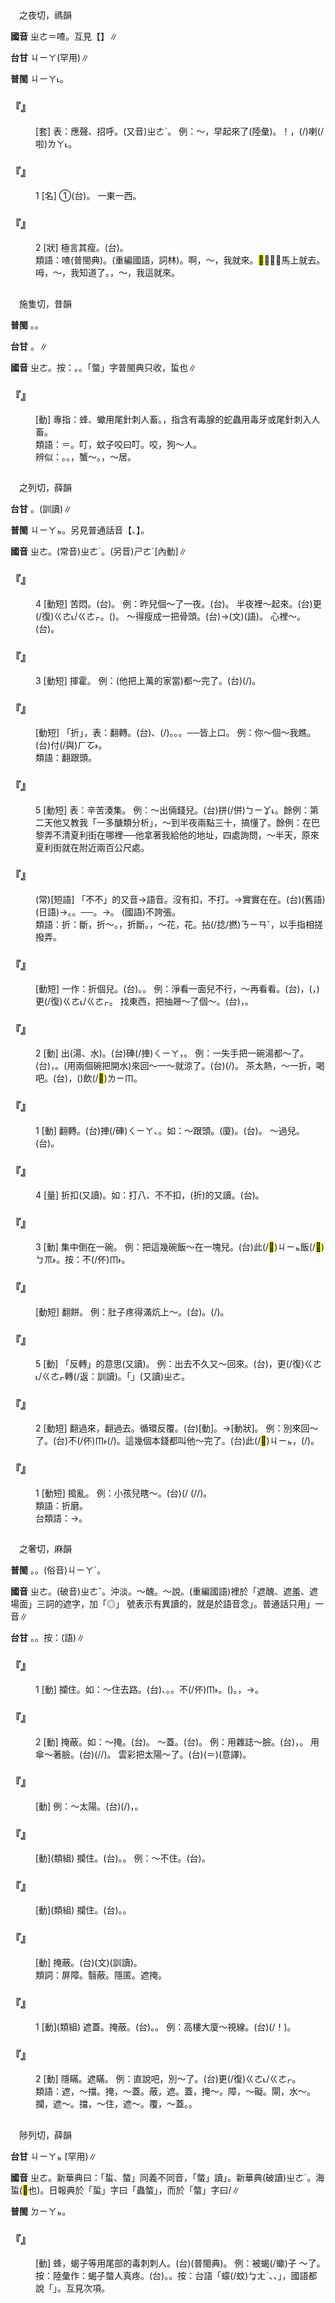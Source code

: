 
=={{ruby|<mark>&#xf8ff0;</mark>|ㄓㄜ}}==

　之夜切，禡韻

'''國音''' <rt>ㄓㄜ</rt>{{ruby|。|ㄓㄜˋ}}{{ruby|。|ㄓㄚ}}＝喳。互見【{{ruby|喳|ㄓㄚ}}】∥

'''台甘''' <rt>ㄐㄧㄚ</rt>(罕用)∥

'''普閩''' <rt>ㄐㄧㄚ˪</rt>。

    

==='''『{{ruby|<mark>&#xf8ff0;</mark>|ㄓㄜ}}』'''===
: [套] 表：應聲、招呼。(又音)<rt>ㄓㄜˋ</rt>{{ruby|、|ㄓㄚ}}。 例：～，早起來了(陸彙)。{{ruby|(台)|ㄏㆥ˪}}！，{{ruby|汝|ㄌㄧˋ}}{{ruby|<mark>&#xf9075;</mark>|ㄏㄧㄚㆷ}}{{ruby|早|ㄗㄚˋ}}{{ruby|著|ㄉㄧㄜㆷ}}(/{{ruby|都|ㄉㄜ˫}}){{ruby|起|·ㄎㄧˋ}}{{ruby|來|·ㄌㄞˊ}}喇(/啦)<rt>ㄌㄚ˪</rt>。
    

==='''『{{ruby|<mark>&#xf9e76;</mark>|ㄔㄜ}}{{ruby|<mark>&#xf8ff0;</mark>|ㄓㄜ}}』'''===
:1  [名] ①(台){{ruby|守|ㄐㄧㄨˋ/ㄒㄧㄨˋ}}{{ruby|廟|ㆠㄧㄜ˫}}{{ruby|門|ㄇㆭˊ}}{{ruby|丌|ㆤ}}{{ruby|鬼|ㄍㄨㄧˋ}}。 一東一西。
    

==='''『{{ruby|<mark>&#xf9e76;</mark>|ㄔㄜ}}{{ruby|<mark>&#xf8ff0;</mark>|ㄓㄜ}}』'''===
:2  [狀] 極言其瘦。(台){{ruby|<mark>&#xffbc0;</mark>|ㄙㄢˋ}}{{ruby|<mark>&#xf91ed;</mark>|ㆣㄧㄢ˪}}。
:類語：喳(普閩典)。{{ruby|<mark>&#xf8ff0;</mark>|ㄓㄜ}}(重編國語，詞林)。啊，～，我就來。<mark>&#xf9ae7;</mark>，～，馬上就去。呣，～，我知道了。{{ruby|欸|ㄟˋ}}，～，我這就來。
:
    

=={{ruby|螫|ㄓㄜ}}==

　施隻切，昔韻

'''普閩''' {{ruby|(文)|ㄒㄧㆤㆶ}}。{{ruby|(白)|ㄑㄧㄜㆷ}}。

'''台甘''' {{ruby|(文)|ㄒㄧㆤㆶ}}。{{ruby|(語)|ㄑㄧㄜㆷ}}∥

'''國音''' <rt>ㄓㄜ</rt>。按：{{ruby|(文)|ㄕˋ}}。{{ruby|(語)|ㄓㄜ}}。「螫」字普閩典只收{{ruby|(文)|ㄕˋ}}，蜇也∥

    

==='''『{{ruby|螫|ㄓㄜ}}』'''===
: [動] 專指：蜂、蠍用尾針刺人畜。{{ruby|(文)|ㄕˋ}}，指含有毒腺的蛇蟲用毒牙或尾針刺入人畜。
:類語：{{ruby|螫|ㄕˋ/ㄓㄜ}}＝{{ruby|蜇|ㄓㄜ}}。叮，蚊子咬曰叮。咬，狗～人。
:
:辨似：{{ruby|螫|ㄓㄜ}}。{{ruby|(文)|ㄕˋ}}。{{ruby|螯|ㄠˊ}}，蟹～。{{ruby|蟄|ㄓˊ}}，～居。
:
    

=={{ruby|折|ㄓㄜ}}==

　之列切，薛韻

'''台甘''' {{ruby|(文)|ㄐㄧㄚㆵ}}。{{ruby|(語)|ㄐㄧㆷ}}{{ruby|、|ㄚㆵ}}(訓讀)∥

'''普閩''' <rt>ㄐㄧㄚㆵ</rt>。另見普通話音【{{ruby|折|ㄓㄜˊ}}、{{ruby|折|ㄕㄜˊ}}】。

'''國音''' <rt>ㄓㄜ</rt>。(常音)<rt>ㄓㄜˊ</rt>。(另音)<rt>ㄕㄜˊ</rt>[內動]∥

    

==='''『{{ruby|折|ㄓㄜ}}{{ruby|騰|·ㄊㄥˊ}}』'''===
:4  [動短] 苦悶。(台){{ruby|痛|ㄊㆲ˪}}{{ruby|苦|ㄎㆦˋ}}。 例：昨兒個～了一夜。(台){{ruby|昨|ㄗㄚ˫}}{{ruby|暗|ㆰ˪}}{{ruby|一|ㄐㄧㆵ ͘}}{{ruby|暝|ㄇㆤˊ/ㄇㄧˊ}}{{ruby|反|ㄅㄧㄥˋ}}{{ruby|來|ㄌㄞˊ}}{{ruby|反|ㄅㄧㄥˋ}}{{ruby|去|ㄎㄧ˪}}{{ruby|睏|ㄎㄨㄣ˪}}{{ruby|<mark>&#xffa45;</mark>|ㆠㆤ˫/ㆠㄨㆤ˫}}{{ruby|去|ㄎㄧ˪}}。 半夜裡～起來。(台){{ruby|半|ㄅㄨㆩ˪}}{{ruby|暝|ㄇㆤˊ/ㄇㄧˊ}}更(/復)<rt>ㄍㄜ˪/ㄍㄜㆷ</rt>{{ruby|開|ㄎㄞ}}{{ruby|始|ㄒㄧˋ}}{{ruby|捙|ㄑㄧㄚ}}{{ruby|跋|ㄅㄨㄚㆷ ͘}}{{ruby|反|ㄅㄧㄥˋ}}。({{ruby|因|ㄧㄣ}}{{ruby|為|ㄨㄧ˫}}{{ruby|病|ㄅㆪ˫/ㄅㆥ˫}}{{ruby|痛|ㄊㄧㆩ˪}}{{ruby|艱|ㄍㄢ}}{{ruby|苦|ㄎㆦˋ}})。 ～得瘦成一把骨頭。(台){{ruby|發|ㄏㄨㄚㆵ}}→{{ruby|破|ㄆㄨㄚ˪}}{{ruby|病|ㄅㆪ˫/ㄅㆥ˫}}{{ruby|縈|ㄧㄥˊ}}(文){{ruby|→|ㆪˊ}}(語){{ruby|纏|ㄉㆪˊ}}{{ruby|<mark>&#xffbc0;</mark>|ㄙㄢˋ}}{{ruby|<mark>&#xffa42;</mark>|ㄍㄚㆷ}}{{ruby|偆|ㄘㄨㄣ}}{{ruby|一|ㄐㄧㆵ ͘}}{{ruby|把|ㄅㆤˋ}}{{ruby|骨|ㄍㄨㆵ}}{{ruby|頭|ㄊㄠˊ}}。 心裡～。(台){{ruby|心|ㄒㄧㆬ}}{{ruby|內|ㄌㄞ˫}}{{ruby|艱|ㄍㄢ}}{{ruby|苦|ㄎㆦˋ}}。
    

==='''『{{ruby|折|ㄓㄜ}}{{ruby|騰|·ㄊㄥˊ}}』'''===
:3  [動短] 揮霍。 例：(他把上萬的家當)都～完了。(台){{ruby|攏|ㄌㆲˋ}}{{ruby|開|ㄎㄞ}}{{ruby|了|ㄌㄧㄠˋ}}{{ruby|了|ㄌㄧㄠˋ}}(/{{ruby|毀|ㄏㄨㄧˋ}}{{ruby|了|ㄌㄧㄠˋ}}{{ruby|了|ㄌㄧㄠˋ}})。
    

==='''『{{ruby|折|ㄓㄜ}}{{ruby|跟|ㄍㄣ}}{{ruby|頭|·ㄊㄡˊ}}』'''===
: [動短] 「折」，表：翻轉。(台){{ruby|拋|ㄆㄚ}}{{ruby|車|ㄑㄧㄚ}}{{ruby|輪|ㄌㄧㄣ˪}}{{ruby|→|ㄌㄧㄣ}}、{{ruby|拋|ㄆㄚ}}{{ruby|輪|ㄌㄧㄢˋ/ㄌㄧㄣ˪}}(/{{ruby|輾|ㄌㄧㄢˋ}}){{ruby|斗|ㄉㄠˋ}}。{{ruby|拋|ㄆㄚ}}{{ruby|麒|ㄍㄧˊ}}{{ruby|麟|ㄌㄧㄣˊ}}。{{ruby|捙|ㄑㄧㄚ}}{{ruby|糞|ㄅㄨㄣ˪}}{{ruby|斗|ㄉㄠˋ}}。──皆上口。 例：你～個～我瞧。(台){{ruby|汝|ㄌㄧˋ}}{{ruby|捙|ㄑㄧㄚ}}{{ruby|一|ㄐㄧㆵ ͘}}{{ruby|個|ㆤˊ}}{{ruby|糞|ㄅㄨㄣ˪}}{{ruby|斗|ㄉㄠˋ}}付(/與)<rt>ㄏㆦ˫</rt>{{ruby|我|ㆣㄨㄚˋ}}{{ruby|看|ㄎㄨㆩ˪}}。
:類語：翻跟頭。
:
    

==='''『{{ruby|折|ㄓㄜ}}{{ruby|騰|·ㄊㄥˊ}}』'''===
:5  [動短] 表：辛苦湊集。 例：～出倆錢兒。(台){{ruby|艱|ㄍㄢ}}{{ruby|艱|ㄍㄢ}}{{ruby|苦|ㄎㆦˋ}}{{ruby|苦|ㄎㆦˋ}}拼(/併)<rt>ㄅㄧㆩ˪</rt>{{ruby|出|ㄘㄨㆵ}}{{ruby|一|ㄐㄧㆵ ͘}}{{ruby|點|ㄉㄧㆰˋ}}{{ruby|仔|ㄚ}}{{ruby|錢|ㄐㆪˊ}}。餘例：第二天他又教我「一多醣類分析」，～到半夜兩點三十，搞懂了。餘例：在巴黎弄不清夏利街在哪裡──他拿著我給他的地址，四處詢問，～半天，原來夏利街就在附近兩百公尺處。
    

==='''『{{ruby|不|ㄅㄨˋ}}{{ruby|折|ㄓㄜ}}{{ruby|不|ㄅㄨˋ}}{{ruby|扣|ㄎㄡ}}』'''===
: (常)[短語] 「不{{ruby|折|ㄓㄜˊ}}不{{ruby|扣|ㄎㄡˋ}}」的又音→語音。沒有{{ruby|折|ㄓㄜ}}扣，不打{{ruby|折|ㄓㄜˊ}}。→實實在在。(台){{ruby|無|ㆠㄜˊ}}{{ruby|割|ㄍㄨㄚㆷ}}{{ruby|引|ㄧㄣˋ}}(舊語)(日語)→{{ruby|無|ㆠㄜˊ}}{{ruby|扑|ㄆㄚㆷ}}{{ruby|折|ㄐㄧㄚㆵ}}。{{ruby|實|ㄒㄧㆵ ͘}}{{ruby|在|ㄗㄞ˫}}{{ruby|價|ㄍㆤ˪}}。──{{ruby|無|ㆠㄜˊ}}{{ruby|加|ㄍㆤ}}{{ruby|講|ㄍㆲˋ}}。→{{ruby|無|ㆠㄜˊ}}{{ruby|加|ㄍㆤ}}{{ruby|嗙|ㄅㆲ˪}}。 (國語)不誇張。
:類語：折：斷，折～。{{ruby|<mark>&#xf945a;</mark>|ㄐㄩㄝ}}，折斷。{{ruby|拗|ㄠˇ}}，～花，{{ruby|折|ㄓㄜ}}花。拈(/捻/撚)<rt>ㄋㄧㄢˇ</rt>，以手指相搓撥弄。
:
    

==='''『{{ruby|折|ㄓㄜ}}{{ruby|過|ㄍㄨㄛˋ}}{{ruby|兒|ㄦ}}』'''===
: [動短] 一作：折個兒。(台){{ruby|反|ㄅㄧㄥˋ}}{{ruby|輾|ㄌㄧㄢ˪}}{{ruby|轉|ㄉㆭˋ}}。{{ruby|顛|ㄉㄧㄢ}}{{ruby|倒|ㄉㄜ˪}}{{ruby|反|ㄅㄧㄥˋ}}。 例：淨看一面兒不行，～再看看。(台){{ruby|干|ㄍㄢ}}{{ruby|焦|ㄉㄚ}}{{ruby|看|ㄎㄨㆩ˪}}{{ruby|一|ㄐㄧㆵ ͘}}{{ruby|旁|ㄅㄧㄥˊ}}{{ruby|<mark>&#xffa45;</mark>|ㆠㆤ˫/ㆠㄨㆤ˫}}{{ruby|用|ㄧㄥ˫/ㄧㆲ˫}}{{ruby|得|ㄉㄧㆵ}}，{{ruby|反|ㄅㄧㄥˋ}}{{ruby|過|ㄍㄨㆤ˪/ㄍㆤ˪}}{{ruby|來|·ㄌㄞˊ}}({{ruby|顛|ㄉㄧㄢ}}{{ruby|倒|ㄉㄜˋ}}{{ruby|反|ㄅㄧㄥˋ}}，{{ruby|反|ㄅㄧㄥˋ}}{{ruby|倒|ㄉㄜ˪}}{{ruby|轉|ㄉㆭˋ}})更(/復)<rt>ㄍㄜ˪/ㄍㄜㆷ</rt>{{ruby|看|ㄎㄨㆩ˪}}{{ruby|覓|ㆠㄞ˫/ㄇㄞ˫}}{{ruby|咧|ㄌㆤ˪}}。 找東西，把抽屜～了個～。(台){{ruby|尋|ㄘㆤ˫/ㄘㄨㆤ˫}}{{ruby|物|ㄇㆭㆷ ͘/ㄇㄧㆷ ͘}}{{ruby|件|ㄍㄧㄢ˫}}，{{ruby|將|ㄐㄧㆲ}}{{ruby|一|ㄐㄧㆵ ͘}}{{ruby|個|ㆤˊ}}{{ruby|屜|ㄊㄨㄚㆷ}}{{ruby|仔|ㄚ}}{{ruby|反|ㄅㄧㄥˋ}}{{ruby|反|ㄅㄧㄥˋ}}{{ruby|過|ㄍㄨㆤ˪/ㄍㆤ˪}}{{ruby|來|·ㄌㄞˊ}}。
:
    

==='''『{{ruby|折|ㄓㄜ}}』'''===
:2  [動] {{ruby|倒|ㄉㄠˋ}}出(湯、水)。(台)硨(/捙)<rt>ㄑㄧㄚ</rt>{{ruby|倒|ㄉㄜˋ}}，{{ruby|盤|ㄅㄨㆩˊ}}{{ruby|過|ㄍㄨㆤ˪/ㄍㆤ˪}}{{ruby|來|ㄌㄞˊ}}{{ruby|盤|ㄅㄨㆩˊ}}{{ruby|過|ㄍㄨㆤ˪/ㄍㆤ˪}}{{ruby|去|ㄎㄧ˪}}。 例：一失手把一碗湯都～了。(台){{ruby|溜|ㄌㄧㄨ}}{{ruby|→|ㄌㄧㄨ˪}}{{ruby|手|ㄑㄧㄨˋ}}，{{ruby|一|ㄐㄧㆵ ͘}}{{ruby|碗|ㄨㆩˋ}}{{ruby|湯|ㄊㆭ}}{{ruby|捙|ㄑㄧㄚ}}{{ruby|捙|ㄑㄧㄚ}}{{ruby|倒|ㄉㄜ}}。(用兩個碗把開水)來回～一～就涼了。(台){{ruby|盤|ㄅㄨㆩˊ}}{{ruby|盤|ㄅㄨㆩˊ}}{{ruby|咧|ㄌㆤ˪}}{{ruby|著|ㄉㄧㄜㆷ}}(/{{ruby|都|ㄉㄜ˫}}){{ruby|會|ㄨㆤ˫/ㆤ˫}}{{ruby|冷|ㄌㄧㄥˋ}}。 茶太熱，～一折，喝吧。(台){{ruby|茶|ㄉㆤˊ}}{{ruby|傷|ㄒㄧㆧ/ㄒㄧㆫ}}{{ruby|燒|ㄒㄧㄜ}}，{{ruby|盤|ㄅㄨㆩˊ}}{{ruby|盤|ㄅㄨㆩˊ}}{{ruby|咧|ㄌㆤ˪}}({{ruby|付|ㄏㆦ˫}}{{ruby|冷|ㄌㄧㄥˋ}}){{ruby|即|ㄐㄧㄚㆷ}}飲(/<mark>&#xffbf1;</mark>)<rt>ㄌㄧㆬ</rt>。
    

==='''『{{ruby|折|ㄓㄜ}}』'''===
:1  [動] 翻轉。(台)捙(/硨)<rt>ㄑㄧㄚ</rt>、{{ruby|反|ㄅㄧㄥˋ}}。如：～跟頭。(廈){{ruby|拋|ㄆㄚ}}{{ruby|輾|ㄌㄧㄢ˪}}{{ruby|斗|ㄉㄠˋ}}。(台){{ruby|捙|ㄑㄧㄚ}}{{ruby|糞|ㄅㄨㄣ˪}}{{ruby|斗|ㄉㄠˋ}}。 ～過兒。(台){{ruby|反|ㄅㄧㄥˋ}}{{ruby|輾|ㄌㄧㄢ˪/ㄌㄧㄣ˪}}{{ruby|轉|ㄉㆭˋ}}。
    

==='''『{{ruby|折|ㄓㄜ}}』'''===
:4  [量] 折扣(又讀)。如：打八{{ruby|～|ㄓㄜˊ}}{{ruby|→|ㄓㄜ}}、不{{ruby|～|ㄓㄜˊ}}不扣，(折)的又讀。(台){{ruby|扑|ㄆㄚㆷ}}{{ruby|八|ㄅㄨㆤㆷ/ㄅㆤㆷ}}{{ruby|折|ㄐㄧㄚㆵ}}。
    

==='''『{{ruby|折|ㄓㄜ}}』'''===
:3  [動] 集中倒在一碗。 例：把這幾碗飯～在一塊兒。(台){{ruby|將|ㄐㄧㆲ}}此(/<mark>&#xffb50;</mark>)<rt>ㄐㄧㆵ</rt>{{ruby|幾|ㄍㄨㄧˋ}}{{ruby|碗|ㄨㆩˋ}}飯(/<mark>&#xffad1;</mark>)<rt>ㄅㆭ˫</rt>{{ruby|傾|ㄎㄧㄥˊ}}{{ruby|傾|ㄎㄧㄥˊ}}{{ruby|併|ㄅㄧㆩ˪}}{{ruby|併|ㄅㄧㆩ˪}}{{ruby|做|ㄗㄨㆤ˪/ㄗㄜ˪}}{{ruby|一|ㄐㄧㆵ ͘}}{{ruby|碗|ㄨㆩˋ}}。按：{{ruby|是|ㄒㄧ˫}}{{ruby|<mark>&#xffa49;</mark>|ㆠㆤㆷ/ㆠㄨㆤㆷ}}{{ruby|保|ㄅㄜˋ}}{{ruby|留|ㄌㄧㄨˊ}}不(/伓)<rt>ㆬ˫</rt>{{ruby|是|ㄒㄧ˫}}{{ruby|<mark>&#xffa49;</mark>|ㆠㆤㆷ/ㆠㄨㆤㆷ}}{{ruby|倒|ㄉㄜ˪}}{{ruby|<mark>&#xffaf0;</mark>|ㄏㆪ˪}}{{ruby|<mark>&#xffa58;</mark>|ㄙㄚㆶ}}。
    

==='''『{{ruby|折|ㄓㄜ}}{{ruby|餅|ㄅㄧㄥˇ}}』'''===
: [動短] 翻餅。 例：肚子疼得滿炕上～。(台){{ruby|腹|ㄅㄚㆶ}}{{ruby|肚|ㄉㆦˋ}}{{ruby|疼|ㄊㄧㆩ˪}}{{ruby|<mark>&#xffa42;</mark>|ㄍㄚㆷ}}{{ruby|踮|ㄉㄧㆰ˪}}{{ruby|眠|ㆠㄧㄣˊ}}{{ruby|床|ㄘㆭˊ}}{{ruby|頂|ㄉㄧㄥˋ}}{{ruby|捙|ㄑㄧㄚ}}{{ruby|跋|ㄅㄨㄚㆷ ͘}}{{ruby|反|ㄅㄧㄥˋ}}。{{ruby|像|ㄑㄧㆫ˫/ㄑㄧㆧ˫}}{{ruby|煎|ㄐㄧㄢ}}{{ruby|餅|ㄅㄧㆩˋ}}(/{{ruby|反|ㄅㄧㄥˋ}}{{ruby|餅|ㄅㄧㆩˋ}}){{ruby|反|ㄅㄧㄥˋ}}{{ruby|來|ㄌㄞˊ}}{{ruby|反|ㄅㄧㄥˋ}}{{ruby|去|ㄎㄧ˪}}。
    

==='''『{{ruby|折|ㄓㄜ}}』'''===
:5  [動] 「反轉」的意思(又讀)。 例：出去不久又～回來。(台){{ruby|出|ㄘㄨㆵ}}{{ruby|去|ㄎㄧ˪}}{{ruby|無|ㆠㄜˊ}}{{ruby|若|ㆣㄨㄚ˫/ㄌㄨㄚ˫}}{{ruby|久|ㄍㄨˋ}}，{{ruby|又|ㄧㄨ˫}}更(/復)<rt>ㄍㄜ˪/ㄍㄜㆷ</rt>{{ruby|斡|ㄨㄚㆵ}}{{ruby|倒|ㄉㄜˋ}}轉(/返：訓讀){{ruby|·|ㄉㆭˋ}}{{ruby|來|·ㄌㄞˊ}}。「{{ruby|折|ㄓㄜˊ}}」(又讀)<rt>ㄓㄜ</rt>。
    

==='''『{{ruby|折|ㄓㄜ}}{{ruby|騰|·ㄊㄥˊ}}』'''===
:2  [動短] 翻過來，翻過去。循環反覆。(台){{ruby|盤|ㄅㄨㆩˊ}}{{ruby|捙|ㄑㄧㄚ}}[動]。→{{ruby|捙|ㄑㄧㄚ}}{{ruby|盤|ㄅㄨㆩˊ}}[動狀]。 例：別來回～了。(台)不(/伓)<rt>ㆬ˫</rt>{{ruby|免|ㆠㄧㄢˋ}}{{ruby|按|ㄢ}}{{ruby|爾|ㄋㄧ/ㄋㆤ}}{{ruby|盤|ㄅㄨㆩˊ}}{{ruby|捙|ㄑㄧㄚ}}(/{{ruby|真|ㄐㄧㄣ}}{{ruby|捙|ㄑㄧㄚ}}{{ruby|盤|ㄅㄨㆩˊ}})。這幾個本錢都叫他～完了。(台)此(/<mark>&#xffb50;</mark>)<rt>ㄐㄧㆵ</rt>{{ruby|屑|ㄙㄨㆵ}}{{ruby|仔|ㄚ}}{{ruby|本|ㄅㄨㄣˋ}}，{{ruby|攏|ㄌㆲˋ}}{{ruby|付|ㄏㆦ˫}}(/{{ruby|被|ㄏㆦ˫}}){{ruby|伊|ㄧ}}{{ruby|反|ㄅㄧㄥˋ}}{{ruby|來|ㄌㄞˊ}}{{ruby|反|ㄅㄧㄥˋ}}{{ruby|去|ㄎㄧ˪}}{{ruby|反|ㄅㄧㄥˋ}}{{ruby|了|ㄌㄧㄠˋ}}{{ruby|了|ㄌㄧㄠˋ}}。
    

==='''『{{ruby|折|ㄓㄜ}}{{ruby|騰|·ㄊㄥˊ}}』'''===
:1  [動短] 搗亂。 例：小孩兒瞎～。(台){{ruby|<mark>&#xffb51;</mark>|ㆣㄧㄣˋ}}{{ruby|仔|ㄚ}}{{ruby|烏|ㆦ}}{{ruby|白|ㄅㆤㆷ ͘}}{{ruby|吵|ㄘㄚˋ}}(/ {{ruby|吵|ㄘㄚˋ}}(/{{ruby|鬧|ㄋㄠ˫}}/{{ruby|亂|ㄌㄨㄢ˫}}){{ruby|心|ㄒㄧㆬ}}{{ruby|適|ㄒㄧㆤㆶ}}。
:類語：折磨。
:
:台類語：{{ruby|凌|ㄌㄧㄥˊ}}{{ruby|遲|ㄉㄧˊ}}→{{ruby|治|ㄉㄧ˫}}。
:
    

=={{ruby|遮|ㄓㄜ}}==

　之奢切，麻韻

'''普閩''' {{ruby|(文)|ㄐㄧㄚ}}。{{ruby|(白)|ㄌㄧㄚ}}。(俗音)<rt>ㄐㄧㄚˊ</rt>。

'''國音''' <rt>ㄓㄜ</rt>。(破音)<rt>ㄓㄜˇ</rt>。沖淡。～醜。～說。(重編國語)裡於「遮醜、遮羞、遮場面」三詞的遮字，加「◎」 號表示有異讀的，就是於語音念{{ruby|「|ㄓㄜˇ}}」。普通話只用{{ruby|「|ㄓㄜ}}」一音∥

'''台甘''' {{ruby|(文)|ㄐㄧㄚ}}。{{ruby|(語)|ㆢㄧㄚ}}。按：{{ruby|→|ㄌㄧㄚ}}(語)∥

    

==='''『{{ruby|遮|ㄓㄜ}}』'''===
:1  [動] 攔住。如：～住去路。(台){{ruby|截|ㄗㄚㆷ ͘}}、{{ruby|閘|ㄗㄚㆷ ͘}}。{{ruby|擋|ㄉㆲ˪}}。不(/伓)<rt>ㆬ˫</rt>{{ruby|付|ㄏㆦ˫}}{{ruby|人|ㄌㄤˊ}}{{ruby|過|ㄍㄨㆤ˪/ㄍㆤ˪}}{{ruby|去|ㄎㄧ˪}}。{{ruby|對|ㄉㄨㄧ˪}}({{ruby|路|ㄌㆦ˫}}{{ruby|丌|ㆤ}}){{ruby|頭|ㄊㄠˊ}}{{ruby|前|ㄐㄧㄢˊ}}{{ruby|面|ㆠㄧㄣ˫}}{{ruby|截|ㄗㄚㆷ ͘}}{{ruby|住|ㄉㄧㄠˊ}}{{ruby|咧|ㄌㆤ˪}}。{{ruby|頭|ㄊㄠˊ}}{{ruby|前|ㄐㄧㄢˊ}}{{ruby|路|ㄌㆦ˫}}{{ruby|截|ㄗㄚㆷ ͘}}{{ruby|咧|ㄌㆤ˪}}，{{ruby|<mark>&#xffa45;</mark>|ㆠㆤ˫/ㆠㄨㆤ˫}}{{ruby|得|ㄉㄧㆵ}}{{ruby|通|ㄊㄤ}}→{{ruby|<mark>&#xffadf;</mark>|ㄉㄤ˪}}{{ruby|過|ㄍㆤ˪/ㄍㄨㆤ˪}}。
:
    

==='''『{{ruby|遮|ㄓㄜ}}』'''===
:2  [動] 掩蔽。如：～掩。(台){{ruby|掩|ㆰ}}{{ruby|咧|ㄌㆤ˪}}。 ～蓋。(台){{ruby|蓋|ㄎㆰ˪}}{{ruby|咧|ㄌㆤ˪}}。 例：用雜誌～臉。(台){{ruby|用|ㄧㄥ˫/ㄧㆲ˫}}{{ruby|雜|ㄗㄚㆴ ͘}}{{ruby|誌|ㄐㄧ˪}}{{ruby|掩|ㆰ}}{{ruby|面|ㆠㄧㄣ˫}}{{ruby|驚|ㄍㄧㆩ}}{{ruby|人|ㄌㄤˊ}}{{ruby|看|ㄎㄨㆩ˪}}{{ruby|見|ㄍㆪ˪}}，{{ruby|面|ㆠㄧㄣ˫}}{{ruby|用|ㄧㄥ˫/ㄧㆲ˫}}{{ruby|雜|ㄗㄚㆴ ͘}}{{ruby|誌|ㄐㄧ˪}}{{ruby|遮|ㄌㄧㄚ/ㆢㄧㄚ}}{{ruby|咧|ㄌㆤ˪}}。 用傘～著臉。(台){{ruby|面|ㆠㄧㄣ˫}}{{ruby|用|ㄧㄥ˫/ㄧㆲ˫}}{{ruby|雨|ㄏㆦ˫}}{{ruby|傘|ㄙㄨㆩ˪}}{{ruby|遮|ㄌㄧㄚ/ㆢㄧㄚ}}{{ruby|咧|ㄌㆤ˪}}(/{{ruby|蓋|ㄎㆰ˪}}{{ruby|咧|ㄌㆤ˪}}/{{ruby|掩|ㆭ}}{{ruby|咧|ㄌㆤ˪}})。 雲彩把太陽～了。(台){{ruby|日|ㆢㄧㆵ ͘/ㄌㄧㆵ ͘}}{{ruby|頭|ㄊㄠˊ}}{{ruby|去|ㄎㄧ˪}}(＝{{ruby|乞|ㄎㄧ˪}}){{ruby|付|ㄏㆦ˫}}{{ruby|雲|ㄏㄨㄣˊ}}{{ruby|遮|ㆢㄧㄚ/ㄐㄧㄚ/ㄌㄧㄚ}}{{ruby|起|·ㄎㄧˋ}}{{ruby|來|·ㄌㄞˊ}}(意譯)。
    

==='''『{{ruby|遮|ㄓㄜ}}{{ruby|蔽|ㄅㄧˋ}}』'''===
: [動] 例：～太陽。(台){{ruby|遮|ㆢㄧㄚ/ㄐㄧㄚ}}{{ruby|截|ㄗㄚㆷ ͘}}{{ruby|太|ㄊㄞ˪}}{{ruby|陽|ㄧㆲˊ}}(/{{ruby|日|ㆢㄧㆵ ͘/ㄌㄧㆵ ͘}}{{ruby|頭|ㄊㄠˊ}})，{{ruby|避|ㄅㄧ˫}}{{ruby|免|ㆠㄧㄢˋ}}{{ruby|曝|ㄆㄚㆶ ͘}}{{ruby|著|ㄉㄧㄜㆷ}}{{ruby|日|ㆢㄧㆵ ͘/ㄌㄧㆵ ͘}}{{ruby|頭|ㄊㄠˊ}}。
    

==='''『{{ruby|遮|ㄓㄜ}}{{ruby|擋|ㄉㄤˇ}}』'''===
: [動](類組) 攔住。(台){{ruby|遮|ㄐㄧㄚ/ㆢㄧㄚ/ㄌㄧㄚ}}。{{ruby|擋|ㄉㆲ˪}}。 例：～不住。(台){{ruby|截|ㄗㄚㆷ ͘}}{{ruby|<mark>&#xffa45;</mark>|ㆠㆤ˫/ㆠㄨㆤ˫}}{{ruby|住|ㄉㄧㄠˊ}}。
    

==='''『{{ruby|遮|ㄓㄜ}}{{ruby|攔|ㄌㄢˊ}}』'''===
: [動](類組) 攔住。(台){{ruby|攔|ㄋㄨㄚˊ}}{{ruby|截|ㄗㄚㆷ ͘}}。{{ruby|擋|ㄉㆲ˪}}{{ruby|住|ㄉㄧㄠˊ}}{{ruby|咧|ㄌㆤ˪}}。
    

==='''『{{ruby|遮|ㄓㄜ}}{{ruby|蓋|ㄍㄞˋ}}』'''===
: [動] 掩蔽。(台){{ruby|遮|ㄌㄧㄚ}}{{ruby|蓋|ㄍㄞ˪}}(文){{ruby|/|ㄎㆰ˪}}(訓讀)。
:類詞：屏障。翳蔽。隱匿。遮掩。
:
    

==='''『{{ruby|遮|ㄓㄜ}}{{ruby|掩|·ㄧㄢˇ}}』'''===
:1  [動](類組) 遮蓋。掩蔽。(台){{ruby|遮|ㄌㄧㄚ}}{{ruby|截|ㄗㄚㆷ ͘}}。{{ruby|掩|ㆰ}}{{ruby|蓋|ㄎㆰ˪}}。 例：高樓大廈～視線。(台){{ruby|樓|ㄌㄠˊ}}{{ruby|仔|ㄚ}}{{ruby|厝|ㄘㄨ˪}}{{ruby|截|ㄗㄚㆷ ͘}}{{ruby|著|ㄉㄧㄜㆷ ͘}}{{ruby|視|ㄒㄧ˫}}{{ruby|界|ㄍㄞ˪}}(/{{ruby|截|ㄗㄚㆷ ͘}}{{ruby|咧|ㄌㆤ˪}}！{{ruby|看|ㄎㄨㆩ˪}}{{ruby|<mark>&#xffa45;</mark>|ㆠㆤ˫/ㆠㄨㆤ˫}}{{ruby|著|ㄉㄧㄜㆷ ͘}})。
    

==='''『{{ruby|遮|ㄓㄜ}}{{ruby|掩|·ㄧㄢˇ}}』'''===
:2  [動] 隱瞞。遮瞞。 例：直說吧，別～了。(台){{ruby|照|ㄐㄧㄠ˪}}{{ruby|實|ㄒㄧㆵ ͘}}{{ruby|講|ㄍㆲˋ}}{{ruby|免|ㆠㄧㄢˋ}}更(/復)<rt>ㄍㄜ˪/ㄍㄜㆷ</rt>{{ruby|想|ㄒㄧㆫ˫/ㄒㄧㆧ˫}}{{ruby|<mark>&#xffa49;</mark>|ㆠㆤㆷ/ㆠㄨㆤㆷ ͘}}{{ruby|瞞|ㄇㄨㄚˊ}}。
:類語：遮，～擋。掩，～蓋。蔽，遮。蓋，掩～。障，～礙。閘，水～。攔，遮～。擋，～住，遮～。覆，～蓋。{{ruby|弇|ㄧㄢˇ}}。
:
    

=={{ruby|蜇|ㄓㄜ}}==

　陟列切，薛韻

'''台甘''' <rt>ㄐㄧㄚㆵ ͘</rt>{{ruby|。|ㄙㄨㄚㆵ}}(罕用)∥

'''國音''' <rt>ㄓㄜ</rt>。新華典曰：「蜇、螫」同義不同音，「螫」讀{{ruby|「|ㄕˋ}}」。新華典(破讀)<rt>ㄓㄜˊ</rt>。海蜇(<mark>&#xf9048;</mark>也)。日報典於「蜇」字曰「蟲螫」，而於「螫」字曰{{ruby|(文)|ㄕˋ}}/{{ruby|(語)|ㄓㄜ}}∥

'''普閩''' <rt>ㄉㄧㄚㆵ</rt>{{ruby|。|ㄐㄧㄚㆵ}}。

    

==='''『{{ruby|蜇|ㄓㄜ}}』'''===
: [動] 蜂，蝎子等用尾部的毒刺刺人。(台){{ruby|釘|ㄉㄧㄥ˪}}(普閩典)。 例：被蝎(/蠍)子 ～了。按：陸彙作：蝎子螫人真疼。(台){{ruby|被|ㄅㄧ˫}}{{ruby|蝎|ㆣㄧㄚㆵ}}{{ruby|仔|ㄚ}}{{ruby|齧|ㆣㄧㄚㆵ}}{{ruby|著|ㄉㄧㄜㆷ ͘}}。{{ruby|蝎|ㆣㄧㄚㆵ}}{{ruby|仔|ㄚ}}{{ruby|齧|ㆣㄧㄚㆵ}}{{ruby|著|ㄉㄧㄜㆷ ͘}}{{ruby|真|ㄐㄧㄣ}}{{ruby|疼|ㄊㄧㆩ˪}}。按：台語「蠓(/蚊)<rt>ㆠㄤˋ</rt>{{ruby|叮|ㄉㄧㄥ˪}}{{ruby|著|ㄉㄧㄜㆷ ͘}}、{{ruby|蝎|ㆣㄧㄚㆵ}}{{ruby|仔|ㄚ}}{{ruby|齧|ㆣㄧㄚㆵ}}{{ruby|著|ㄉㄧㄜㆷ}}、{{ruby|蜂|ㄆㄤ}}{{ruby|釘|ㄉㄧㄥ˪}}{{ruby|著|ㄉㄧㄜㆷ}}」，國語都說「{{ruby|螫|ㄓㄜ}}」。互見次項。
    
